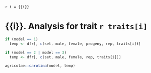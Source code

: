 `r i = {{i}}`

# {{i}}. Analysis for trait `r traits[i]`

```r
if (model == 1)
  temp <- dfr[, c(set, male, female, progeny, rep, traits[i])]

if (model == 2 | model == 3)
  temp <- dfr[, c(set, male, female, rep, traits[i])]

agricolae::carolina(model, temp)
```
